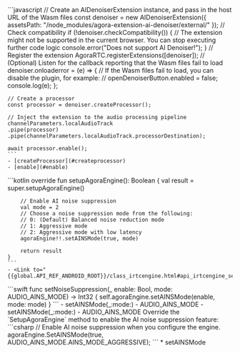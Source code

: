 <PlatformWrapper platform="web">
    ```javascript
    // Create an AIDenoiserExtension instance, and pass in the host URL of the Wasm files
    const denoiser = new AIDenoiserExtension({ assetsPath: "/node_modules/agora-extension-ai-denoiser/external/" });
    // Check compatibility
    if (!denoiser.checkCompatibility()) {
        // The extension might not be supported in the current browser. You can stop executing further code logic
        console.error("Does not support AI Denoiser!");
    }
    // Register the extension
    AgoraRTC.registerExtensions([denoiser]);
    // (Optional) Listen for the callback reporting that the Wasm files fail to load
    denoiser.onloaderror = (e) => {
        // If the Wasm files fail to load, you can disable the plugin, for example:
        // openDenoiserButton.enabled = false;
        console.log(e);
    };

    // Create a processor
    const processor = denoiser.createProcessor();

    // Inject the extension to the audio processing pipeline
    channelParameters.localAudioTrack
    .pipe(processor)
    .pipe(channelParameters.localAudioTrack.processorDestination);

    await processor.enable();
    ```
    - [createProcessor](#createprocessor)
    - [enable](#enable)
</PlatformWrapper>
<PlatformWrapper platform="android">
    ```kotlin
    override fun setupAgoraEngine(): Boolean {
        val result = super.setupAgoraEngine()

        // Enable AI noise suppression
        val mode = 2
        // Choose a noise suppression mode from the following:
        // 0: (Default) Balanced noise reduction mode
        // 1: Aggressive mode
        // 2: Aggressive mode with low latency
        agoraEngine!!.setAINSMode(true, mode)

        return result
    }    
    ```
    - <Link to="{{global.API_REF_ANDROID_ROOT}}/class_irtcengine.html#api_irtcengine_setainsmode">setAINSMode</Link>
</PlatformWrapper>

<PlatformWrapper platform="ios, macos">
    ```swift
    func setNoiseSuppression(_ enable: Bool, mode: AUDIO_AINS_MODE) -> Int32 {
        self.agoraEngine.setAINSMode(enable, mode: mode)
    }
    ```
    <PlatformWrapper platform="ios">
    - <Link to="{{Global.API_REF_IOS_ROOT_RTC_KIT}}/agorartcenginekit/setainsmode(_:mode:)">setAINSMode(_:mode:)</Link>
    - <Link to="{{Global.API_REF_IOS_ROOT_RTC_KIT}}/audio_ains_mode">AUDIO_AINS_MODE</Link>
    </PlatformWrapper>
    <PlatformWrapper platform="macos">
    - <Link to="{{Global.API_REF_MACOS_ROOT_RTC_KIT}}/agorartcenginekit/setainsmode(_:mode:)">setAINSMode(_:mode:)</Link>
    - <Link to="{{Global.API_REF_MACOS_ROOT_RTC_KIT}}/audio_ains_mode">AUDIO_AINS_MODE</Link>
    </PlatformWrapper>

</PlatformWrapper>
<PlatformWrapper platform="unity">
    Override the `SetupAgoraEngine` method to enable the AI noise suppression feature:
    ```csharp
    // Enable AI noise suppression when you configure the engine.
    agoraEngine.SetAINSMode(true, AUDIO_AINS_MODE.AINS_MODE_AGGRESSIVE);
    ```
    * <Link to = "{{global.API_REF_UNITY_ROOT}}/class_irtcengine.html#api_irtcengine_setainsmode">setAINSMode</Link>
</PlatformWrapper>